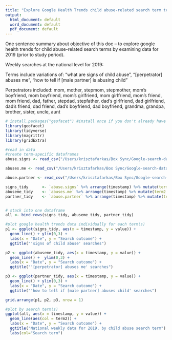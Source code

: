 ```yaml
---
title: "Explore Google Health Trends child abuse-related search term test runs"
output:
  html_document: default
  word_document: default
  pdf_document: default
---
```

One sentence summary about objective of this doc -- to explore google health trends for child abuse-related search terms by examining data for 2019 (prior to study period).

Weekly searches at the national level for 2019:

Terms include variations of: "what are signs of child abuse", "[perpetrator] abuses me", "how to tell if [male partner] is abusing child"

Perpetrators included: mom, mother, stepmom, stepmother, mom's boyfriend, mom boyfriend, mom's girlfriend, mom girlfriend, mom's friend, mom friend, dad, father, stepdad, stepfather, dad's girlfriend, dad girlfriend, dad's friend, dad friend, dad's boyfriend, dad boyfriend, grandma, grandpa, brother, sister, uncle, aunt 


```r
# install.packages("geofacet") #install once if you don't already have the package
library(geofacet) 
library(tidyverse)
library(magrittr)
library(gridExtra)
```

```r

#read in data
#create term-specific dataframes
abuse.signs <- read_csv("/Users/krisztafarkas/Box Sync/Google-search-data/2019ExploratoryData/Child Abuse/AdultQueries/US-Child-abuse-signs.csv")

abuses.me <- read_csv("/Users/krisztafarkas/Box Sync/Google-search-data/2019ExploratoryData/Child Abuse/AdultQueries/US-Child-abuses.csv")

abuse.partner <- read_csv("/Users/krisztafarkas/Box Sync/Google-search-data/2019ExploratoryData/Child Abuse/AdultQueries/US-Child-partner-abuse.csv")

```

```r
signs_tidy      <- `abuse.signs` %>% arrange(timestamp) %>% mutate(term2 = "signs of child abuse")
abuseme_tidy    <- `abuses.me` %>% arrange(timestamp) %>% mutate(term2 = "[perpetrator] abuses me")
partner_tidy    <- `abuse.partner` %>% arrange(timestamp) %>% mutate(term2 = "[male partner] abusing child")


# stack into one dataframe
all <- bind_rows(signs_tidy, abuseme_tidy, partner_tidy)

```

```r

#plot google health trends data individually for each term(s)
p1 <- ggplot(signs_tidy, aes(x = timestamp, y = value)) +
  geom_line() + ylim(0,3) +
  labs(x = "Date", y = "Search outcome") + 
  ggtitle("'signs of child abuse' searches")

p2 <- ggplot(abuseme_tidy, aes(x = timestamp, y = value)) +
  geom_line() +  ylim(0,3) +
  labs(x = "Date", y = "Search outcome") + 
  ggtitle("'[perpetrator] abuses me' searches")

p3 <- ggplot(partner_tidy, aes(x = timestamp, y = value)) +
  geom_line() + ylim(0,3) +
  labs(x = "Date", y = "Search outcome") + 
  ggtitle("'how to tell if [male partner] abuses child' searches")

grid.arrange(p1, p2, p3, nrow = 1)

#plot by search term(s)
ggplot(all, aes(x = timestamp, y = value)) +
  geom_line(aes(col = term2)) +
  labs(x = "Date", y = "Search outcome") + 
  ggtitle("National weekly data for 2019, by child abuse search term") +
  labs(col="Search term") 


```


